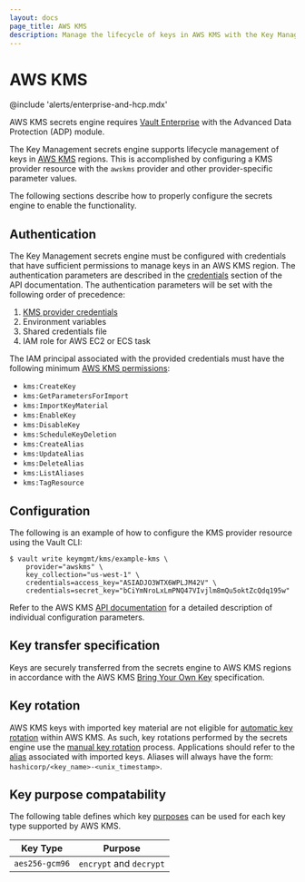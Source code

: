 ```yaml
---
layout: docs
page_title: AWS KMS
description: Manage the lifecycle of keys in AWS KMS with the Key Management secrets engine plugin.
---
```


# AWS KMS

@include 'alerts/enterprise-and-hcp.mdx'

AWS KMS secrets engine requires [Vault Enterprise](https://www.hashicorp.com/products/vault/pricing)
with the Advanced Data Protection (ADP) module.

The Key Management secrets engine supports lifecycle management of keys in [AWS KMS](https://aws.amazon.com/kms/)
regions. This is accomplished by configuring a KMS provider resource with the `awskms` provider and
other provider-specific parameter values.

The following sections describe how to properly configure the secrets engine to enable
the functionality.

## Authentication

The Key Management secrets engine must be configured with credentials that have sufficient
permissions to manage keys in an AWS KMS region. The authentication parameters are described
in the [credentials](/vault/api-docs/secret/key-management/awskms#credentials) section of the API
documentation. The authentication parameters will be set with the following order of
precedence:

1. [KMS provider credentials](/vault/api-docs/secret/key-management/awskms#credentials)
2. Environment variables
3. Shared credentials file
4. IAM role for AWS EC2 or ECS task

The IAM principal associated with the provided credentials must have the following minimum
[AWS KMS permissions](https://docs.aws.amazon.com/kms/latest/developerguide/kms-api-permissions-reference.html):

- `kms:CreateKey`
- `kms:GetParametersForImport`
- `kms:ImportKeyMaterial`
- `kms:EnableKey`
- `kms:DisableKey`
- `kms:ScheduleKeyDeletion`
- `kms:CreateAlias`
- `kms:UpdateAlias`
- `kms:DeleteAlias`
- `kms:ListAliases`
- `kms:TagResource`

## Configuration

The following is an example of how to configure the KMS provider resource using the Vault CLI:

```text
$ vault write keymgmt/kms/example-kms \
    provider="awskms" \
    key_collection="us-west-1" \
    credentials=access_key="ASIADJO3WTX6WPLJM42V" \
    credentials=secret_key="bCiYmNroLxLmPNQ47VIvjlm8mQu5oktZcQdq195w"
```

Refer to the AWS KMS [API documentation](/vault/api-docs/secret/key-management/awskms)
for a detailed description of individual configuration parameters.

## Key transfer specification

Keys are securely transferred from the secrets engine to AWS KMS regions in accordance
with the AWS KMS [Bring Your Own Key](https://docs.aws.amazon.com/kms/latest/developerguide/importing-keys.html)
specification.

## Key rotation

AWS KMS keys with imported key material are not eligible for
[automatic key rotation](https://docs.aws.amazon.com/kms/latest/developerguide/rotate-keys.html)
within AWS KMS. As such, key rotations performed by the secrets engine use the
[manual key rotation](https://docs.aws.amazon.com/kms/latest/developerguide/rotate-keys.html#rotate-keys-manually)
process. Applications should refer to the [alias](https://docs.aws.amazon.com/kms/latest/developerguide/kms-alias.html)
associated with imported keys. Aliases will always have the form: `hashicorp/<key_name>-<unix_timestamp>`.

## Key purpose compatability

The following table defines which key [purposes](/vault/api-docs/secret/key-management#purpose) can be used
for each key type supported by AWS KMS.

| Key Type       | Purpose                 |
| -------------- | ----------------------- |
| `aes256-gcm96` | `encrypt` and `decrypt` |
